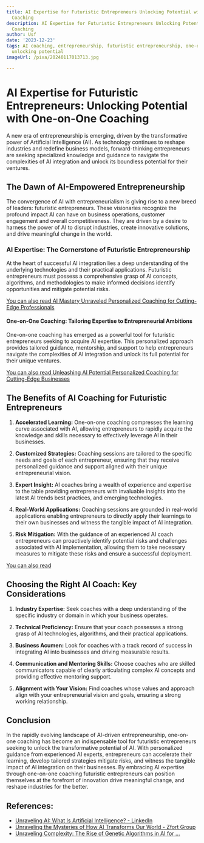```yaml
---
title: AI Expertise for Futuristic Entrepreneurs Unlocking Potential with One-on-One
  Coaching
description: AI Expertise for Futuristic Entrepreneurs Unlocking Potential with One-on-One
  Coaching
author: Usf
date: '2023-12-23'
tags: AI coaching, entrepreneurship, futuristic entrepreneurship, one-on-one coaching,
  unlocking potential
imageUrl: /pixa/20240117013713.jpg

---
```

# AI Expertise  for Futuristic Entrepreneurs: Unlocking Potential with One-on-One Coaching

A new era of entrepreneurship is emerging, driven by the transformative power of Artificial  Intelligence (AI).  As technology continues  to reshape industries and  redefine business models, forward-thinking entrepreneurs are seeking specialized  knowledge  and guidance to navigate the complexities  of AI integration and  unlock its boundless potential for their ventures. 

## The Dawn of AI-Empowered Entrepreneurship

The convergence of AI  with entrepreneurialism is giving rise to a new breed of leaders: futuristic entrepreneurs. These  visionaries recognize the profound impact AI can have  on business operations, customer engagement and overall competitiveness. They are driven by a desire to harness the power of AI  to  disrupt industries, create innovative solutions, and drive meaningful change in the world. 

### AI Expertise: The Cornerstone of  Futuristic Entrepreneurship

At  the heart of successful AI integration lies a deep understanding of the underlying technologies and their practical applications. Futuristic entrepreneurs must possess a comprehensive grasp of AI concepts, algorithms, and methodologies to make informed decisions identify opportunities and mitigate potential risks. 

[You can also read AI Mastery  Unraveled Personalized Coaching for Cutting-Edge Professionals](AI%20Mastery%20Unraveled%20Personalized%20Coaching%20for%20Cutting-Edge%20Professionals)


#### One-on-One Coaching: Tailoring Expertise to Entrepreneurial Ambitions

One-on-one coaching has emerged as a powerful tool for  futuristic entrepreneurs seeking to acquire AI expertise. This personalized approach provides tailored guidance, mentorship, and support to help entrepreneurs navigate the complexities of AI integration and unlock its  full potential for their unique ventures. 

[You can also read  Unleashing AI Potential Personalized Coaching for Cutting-Edge Businesses](Unleashing%20AI%20Potential%20Personalized%20Coaching%20for%20Cutting-Edge%20Businesses)


## The Benefits of AI Coaching for Futuristic  Entrepreneurs

1.  **Accelerated Learning:** One-on-one coaching compresses the learning curve associated with AI, allowing entrepreneurs to rapidly  acquire the knowledge and skills necessary to effectively leverage  AI in their businesses. 


2. **Customized Strategies:** Coaching sessions are tailored to  the specific needs and goals of each entrepreneur, ensuring that they receive personalized guidance and support aligned with their unique entrepreneurial vision. 


3.  **Expert Insight:** AI coaches  bring a  wealth of experience and expertise to the table providing entrepreneurs  with invaluable insights into the  latest AI trends best practices,  and emerging technologies. 


4. **Real-World Applications:** Coaching sessions are grounded in real-world applications enabling entrepreneurs  to directly apply their learnings to  their own businesses and witness the tangible impact of AI integration.


5. **Risk Mitigation:** With the guidance of an experienced AI coach entrepreneurs can proactively identify potential risks and challenges associated with  AI implementation, allowing them to take necessary measures to mitigate these risks and ensure a successful deployment. 


[You can also read ]()


##  Choosing the Right  AI  Coach: Key Considerations

1. **Industry Expertise:** Seek coaches with a  deep  understanding of the specific industry or domain in which your business operates. 


2.  **Technical Proficiency:** Ensure that your coach possesses a strong grasp of AI technologies, algorithms, and their practical applications. 


3. **Business Acumen:**  Look for coaches with a track  record of  success in integrating AI into businesses  and driving measurable results. 


4. **Communication and Mentoring Skills:** Choose coaches who are skilled communicators capable of clearly articulating complex AI concepts and  providing  effective mentoring support. 


5. **Alignment with Your Vision:**  Find coaches whose values and approach align  with your entrepreneurial  vision and goals, ensuring a strong working relationship.

## Conclusion

In the rapidly evolving landscape of AI-driven entrepreneurship, one-on-one coaching has become an indispensable tool for futuristic entrepreneurs seeking  to unlock  the transformative  potential of  AI. With personalized guidance from experienced AI  experts, entrepreneurs can accelerate their learning, develop tailored strategies mitigate risks,  and witness the tangible impact of AI integration on  their businesses. By embracing AI expertise through one-on-one coaching futuristic  entrepreneurs can position themselves at  the forefront of innovation drive  meaningful change, and reshape industries for the  better.

## References:
- [Unraveling AI: What Is Artificial Intelligence? - LinkedIn](https://www.linkedin.com/pulse/unraveling-ai-what-artificial-intelligence-aneesh-goly)
- [Unraveling the Mysteries of How AI Transforms Our World - Zfort Group](https://www.zfort.com/blog/How-does-AI-work)
- [Unraveling Complexity: The Rise of Genetic Algorithms in AI for ...](https://www.linkedin.com/pulse/unraveling-complexity-rise-genetic-algorithms-ai-peter-sigurdson-l0kgc?trk=article-ssr-frontend-pulse_more-articles_related-content-card)
